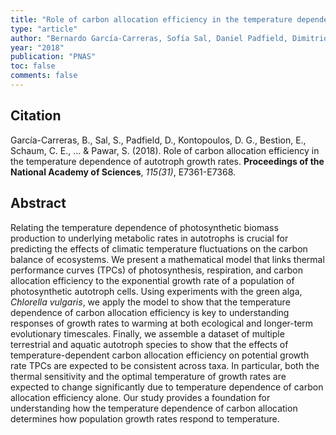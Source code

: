 ```yaml
---
title: "Role of carbon allocation efficiency in the temperature dependence of autotroph growth rates"
type: "article"
author: "Bernardo García-Carreras, Sofía Sal, Daniel Padfield, Dimitrios-Georgios Kontopoulos, Elvire Bestion, C-Elisa Schaum, Gabriel Yvon-Durocher, Samraat Pawar"
year: "2018"
publication: "PNAS"
toc: false
comments: false
---
```


## Citation

García-Carreras, B., Sal, S., Padfield, D., Kontopoulos, D. G., Bestion, E., Schaum, C. E., ... & Pawar, S. (2018). Role of carbon allocation efficiency in the temperature dependence of autotroph growth rates. **Proceedings of the National Academy of Sciences**, *115(31)*, E7361-E7368.

## Abstract

Relating the temperature dependence of photosynthetic biomass production to underlying metabolic rates in autotrophs is crucial for predicting the effects of climatic temperature fluctuations on the carbon balance of ecosystems. We present a mathematical model that links thermal performance curves (TPCs) of photosynthesis, respiration, and carbon allocation efficiency to the exponential growth rate of a population of photosynthetic autotroph cells. Using experiments with the green alga, *Chlorella vulgaris*, we apply the model to show that the temperature dependence of carbon allocation efficiency is key to understanding responses of growth rates to warming at both ecological and longer-term evolutionary timescales. Finally, we assemble a dataset of multiple terrestrial and aquatic autotroph species to show that the effects of temperature-dependent carbon allocation efficiency on potential growth rate TPCs are expected to be consistent across taxa. In particular, both the thermal sensitivity and the optimal temperature of growth rates are expected to change significantly due to temperature dependence of carbon allocation efficiency alone. Our study provides a foundation for understanding how the temperature dependence of carbon allocation determines how population growth rates respond to temperature.
